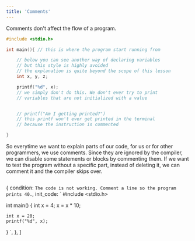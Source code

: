 ```yaml
---
title: 'Comments'
---
```


Comments don't affect the flow of a program.

```c
#include <stdio.h>

int main(){ // this is where the program start running from

	// below you can see another way of declaring variables
	// but this style is highly avoided
	// the explanation is quite beyond the scope of this lesson
	int x, y, z;

	printf("%d", x);
	// we simply don't do this. We don't ever try to print
	// variables that are not initialized with a value


	// printf("Am I getting printed?")
	// this printf won't ever get printed in the terminal
	// because the instruction is commented

}
```

So everytime we want to explain parts of our code, for us or for other programmers, we use comments. Since they are ignored by the compiler, we can disable some statements or blocks by commenting them. If we want to test the program without a specific part, instead of deleting it, we can comment it and the compiler skips over.

```c

```

  {
    condition: `The code is not working. Comment a line so the program prints 40.`,
    init_code: `
#include <stdio.h>

int main() {
int x = 4;
x = x \* 10;

    int x = 20;
    printf("%d", x);

}
`,
},
]
